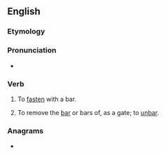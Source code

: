 ==English==

===Etymology===
{{prefix|en|up|bar}}

===Pronunciation===
* {{IPA|en|/ʌpˈbɑː(ɹ)/}}

===Verb===
{{en-verb|++}}

# {{lb|en|transitive|rare}} To [[fasten]] with a bar.
# {{lb|en|transitive|obsolete}} To remove the [[bar]] or bars of, as a gate; to [[unbar]].
#: {{rfquotek|en|Edmund Spenser}}

===Anagrams===
* {{anagrams|en|a=abpru|bar up}}